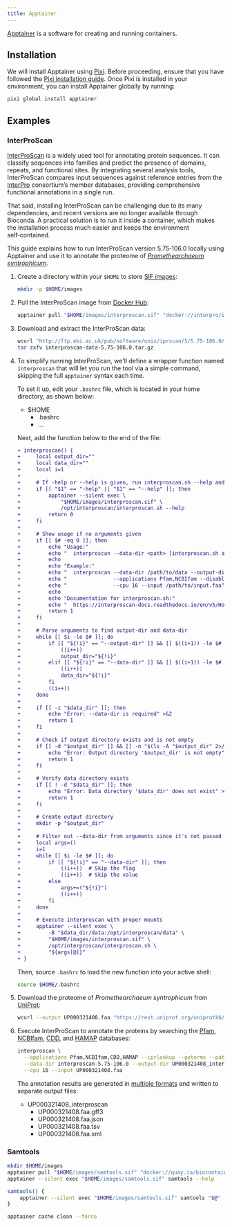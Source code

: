 ```yaml
---
title: Apptainer
---
```



[Apptainer](https://apptainer.org/) is a software for creating and running containers.

## Installation

We will install Apptainer using [Pixi](https://pixi.sh/). Before proceeding, ensure that you have followed the [Pixi installation guide](../pixi/). Once Pixi is installed in your environment, you can install Apptainer globally by running:

```sh
pixi global install apptainer
```

## Examples

### InterProScan

[InterProScan](https://interproscan-docs.readthedocs.io/) is a widely used tool for annotating protein sequences. It can classify sequences into families and predict the presence of domains, repeats, and functional sites. By integrating several analysis tools, InterProScan compares input sequences against reference entries from the [InterPro](https://www.ebi.ac.uk/interpro/) consortium’s member databases, providing comprehensive functional annotations in a single run.

That said, installing InterProScan can be challenging due to its many dependencies, and recent versions are no longer available through Bioconda. A practical solution is to run it inside a container, which makes the installation process much easier and keeps the environment self‑contained.

This guide explains how to run InterProScan version 5.75‑106.0 locally using Apptainer and use it to annotate the proteome of [*Promethearchaeum syntrophicum*](https://www.ncbi.nlm.nih.gov/datasets/taxonomy/2594042/).

<Steps>

1. Create a directory within your `$HOME` to store [SIF images](https://github.com/apptainer/sif):

    ```sh
    mkdir -p $HOME/images
    ```

2. Pull the InterProScan image from [Docker Hub](https://hub.docker.com/r/interpro/interproscan):

    ```sh
    apptainer pull "$HOME/images/interproscan.sif" "docker://interpro/interproscan:5.75-106.0"
    ```
3. Download and extract the InterProScan data:

    ```sh
    wcurl "http://ftp.ebi.ac.uk/pub/software/unix/iprscan/5/5.75-106.0/alt/interproscan-data-5.75-106.0.tar.gz"
    tar zxfv interproscan-data-5.75-106.0.tar.gz
    ```

4. To simplify running InterProScan, we'll define a wrapper function named `interproscan` that will let you run the tool via a simple command, skipping the full `apptainer` syntax each time.

    To set it up, edit your `.bashrc` file, which is located in your home directory, as shown below:

    <FileTree>

    - $HOME
        - .bashrc
        - …

    </FileTree>

    Next, add the function below to the end of the file:

    ```diff lang="sh" title=".bashrc"
    + interproscan() {
    +     local output_dir=""
    +     local data_dir=""
    +     local i=1
    + 
    +     # If -help or --help is given, run interproscan.sh --help and exit
    +     if [[ "$1" == "-help" || "$1" == "--help" ]]; then
    +         apptainer --silent exec \
    +             "$HOME/images/interproscan.sif" \
    +             /opt/interproscan/interproscan.sh --help
    +         return 0
    +     fi
    + 
    +     # Show usage if no arguments given
    +     if [[ $# -eq 0 ]]; then
    +         echo "Usage:"
    +         echo "  interproscan --data-dir <path> [interproscan.sh arguments]"
    +         echo
    +         echo "Example:"
    +         echo "  interproscan --data-dir /path/to/data --output-dir /path/to/output \\"
    +         echo "               --applications Pfam,NCBIfam --disable-precalc \\"
    +         echo "               --cpu 16 --input /path/to/input.faa"
    +         echo
    +         echo "Documentation for interproscan.sh:"
    +         echo "  https://interproscan-docs.readthedocs.io/en/v5/HowToRun.html"
    +         return 1
    +     fi
    +     
    +     # Parse arguments to find output-dir and data-dir
    +     while [[ $i -le $# ]]; do
    +         if [[ "${!i}" == "--output-dir" ]] && [[ $((i+1)) -le $# ]]; then
    +             ((i++))
    +             output_dir="${!i}"
    +         elif [[ "${!i}" == "--data-dir" ]] && [[ $((i+1)) -le $# ]]; then
    +             ((i++))
    +             data_dir="${!i}"
    +         fi
    +         ((i++))
    +     done
    + 
    +     if [[ -z "$data_dir" ]]; then
    +         echo "Error: --data-dir is required" >&2
    +         return 1
    +     fi
    + 
    +     # Check if output directory exists and is not empty
    +     if [[ -d "$output_dir" ]] && [[ -n "$(ls -A "$output_dir" 2>/dev/null)" ]]; then
    +         echo "Error: Output directory '$output_dir' is not empty" >&2
    +         return 1
    +     fi
    + 
    +     # Verify data directory exists
    +     if [[ ! -d "$data_dir" ]]; then
    +         echo "Error: Data directory '$data_dir' does not exist" >&2
    +         return 1
    +     fi
    + 
    +     # Create output directory
    +     mkdir -p "$output_dir"
    + 
    +     # Filter out --data-dir from arguments since it's not passed to interproscan.sh
    +     local args=()
    +     i=1
    +     while [[ $i -le $# ]]; do
    +         if [[ "${!i}" == "--data-dir" ]]; then
    +             ((i++))  # Skip the flag
    +             ((i++))  # Skip the value
    +         else
    +             args+=("${!i}")
    +             ((i++))
    +         fi
    +     done
    + 
    +     # Execute interproscan with proper mounts
    +     apptainer --silent exec \
    +         -B "$data_dir/data:/opt/interproscan/data" \
    +         "$HOME/images/interproscan.sif" \
    +         /opt/interproscan/interproscan.sh \
    +         "${args[@]}"
    + }
    ```

    Then, source `.bashrc` to load the new function into your active shell:

    ```sh
    source $HOME/.bashrc
    ```

5. Download the proteome of *Promethearchaeum syntrophicum* from [UniProt](https://www.uniprot.org/proteomes/UP000321408):

    ```sh
    wcurl --output UP000321408.faa "https://rest.uniprot.org/uniprotkb/stream?format=fasta&query=%28%28proteome%3AUP000321408%29%29"
    ```

4. Execute InterProScan to annotate the proteins by searching the [Pfam](https://interpro-documentation.readthedocs.io/en/latest/databases.html#pfam), [NCBIfam](https://interpro-documentation.readthedocs.io/en/latest/databases.html#ncbifam), [CDD](https://interpro-documentation.readthedocs.io/en/latest/databases.html#cdd), and [HAMAP](https://interpro-documentation.readthedocs.io/en/latest/databases.html#hamap) databases:

    ```sh 
    interproscan \
      --applications Pfam,NCBIfam,CDD,HAMAP --iprlookup --goterms --pathways \
      --data-dir interproscan-5.75-106.0 --output-dir UP000321408_interproscan \
      --cpu 16 --input UP000321408.faa
    ```

    The annotation results are generated in [multiple formats](https://interproscan-docs.readthedocs.io/en/v5/OutputFormats.html) and written to separate output files:

    <FileTree>

    - UP000321408_interproscan
        - UP000321408.faa.gff3
        - UP000321408.faa.json
        - UP000321408.faa.tsv
        - UP000321408.faa.xml

    </FileTree>

</Steps>

### Samtools

```sh
mkdir $HOME/images
apptainer pull "$HOME/images/samtools.sif" "docker://quay.io/biocontainers/samtools:1.22.1--h96c455f_0"
apptainer --silent exec "$HOME/images/samtools.sif" samtools --help
```

```sh
samtools() {
    apptainer --silent exec "$HOME/images/samtools.sif" samtools "$@"
}
```

```sh
apptainer cache clean --force
```
